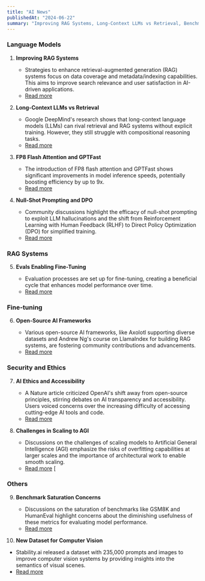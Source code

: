 ```yaml
---
title: "AI News"
publishedAt: "2024-06-22"
summary: "Improving RAG Systems, Long-Context LLMs vs Retrieval, Benchmark Saturation Concerns, Evals Enabling Fine-Tuning, Open-Source AI Frameworks, FP8 Flash Attention and GPTFast, Null-Shot Prompting and DPO, AI Ethics and Accessibility, New Dataset for Computer Vision, Challenges in Scaling to AGI"
---
```


### Language Models

1. **Improving RAG Systems**

   - Strategies to enhance retrieval-augmented generation (RAG) systems focus on data coverage and metadata/indexing capabilities. This aims to improve search relevance and user satisfaction in AI-driven applications.
   - [Read more](https://github.com/uogbuji/mlx-notes/blob/main/2024/rag-basics2.md)

2. **Long-Context LLMs vs Retrieval**

   - Google DeepMind's research shows that long-context language models (LLMs) can rival retrieval and RAG systems without explicit training. However, they still struggle with compositional reasoning tasks.
   - [Read more](https://twitter.com/kelvin_guu/status/1804175906602389687)

3. **FP8 Flash Attention and GPTFast**

   - The introduction of FP8 flash attention and GPTFast shows significant improvements in model inference speeds, potentially boosting efficiency by up to 9x.
   - [Read more](https://github.com/MDK8888/GPTFast)

4. **Null-Shot Prompting and DPO**

   - Community discussions highlight the efficacy of null-shot prompting to exploit LLM hallucinations and the shift from Reinforcement Learning with Human Feedback (RLHF) to Direct Policy Optimization (DPO) for simplified training.
   - [Read more](https://arxiv.org/abs/2406.14548)

### RAG Systems

5. **Evals Enabling Fine-Tuning**

   - Evaluation processes are set up for fine-tuning, creating a beneficial cycle that enhances model performance over time.
   - [Read more](https://twitter.com/emilsedgh/status/1803899526723387895)

### Fine-tuning

6. **Open-Source AI Frameworks**

   - Various open-source AI frameworks, like Axolotl supporting diverse datasets and Andrew Ng's course on LlamaIndex for building RAG systems, are fostering community contributions and advancements.
   - [Read more](https://www.deeplearning.ai/short-courses/building-agentic-rag-with-llamaindex)

### Security and Ethics

7. **AI Ethics and Accessibility**

   - A Nature article criticized OpenAI's shift away from open-source principles, stirring debates on AI transparency and accessibility. Users voiced concerns over the increasing difficulty of accessing cutting-edge AI tools and code.
   - [Read more](https://www.nature.com/articles/d41586-024-02012-5)

8. **Challenges in Scaling to AGI**
   - Discussions on the challenges of scaling models to Artificial General Intelligence (AGI) emphasize the risks of overfitting capabilities at larger scales and the importance of architectural work to enable smooth scaling.
   - [Read more](https://twitter.com/SebastienBubeck/status/1803770413560029645) [

### Others

9. **Benchmark Saturation Concerns**

   - Discussions on the saturation of benchmarks like GSM8K and HumanEval highlight concerns about the diminishing usefulness of these metrics for evaluating model performance.
   - [Read more](https://arxiv.org/abs/2305.04388)

10. **New Dataset for Computer Vision**

- Stability.ai released a dataset with 235,000 prompts and images to improve computer vision systems by providing insights into the semantics of visual scenes.
- [Read more](https://arxiv.org/abs/2406.13735v1)
